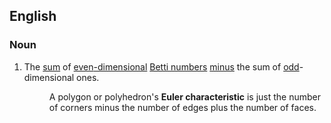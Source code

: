 ==English==
{{wikipedia}}

===Noun===
{{en-noun}}
# {{lb|en|topology|of a topological space}} The [[sum]] of [[even]][[-dimensional]] [[Betti number]]s [[minus]] the sum of [[odd]]-dimensional ones.
#: A polygon or polyhedron's '''Euler characteristic''' is just the number of corners minus the number of edges plus the number of faces.